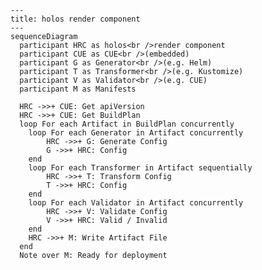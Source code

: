 ```mermaid
---
title: holos render component
---
sequenceDiagram
  participant HRC as holos<br />render component
  participant CUE as CUE<br />(embedded)
  participant G as Generator<br />(e.g. Helm)
  participant T as Transformer<br />(e.g. Kustomize)
  participant V as Validator<br />(e.g. CUE)
  participant M as Manifests

  HRC ->>+ CUE: Get apiVersion
  HRC ->>+ CUE: Get BuildPlan
  loop For each Artifact in BuildPlan concurrently
    loop For each Generator in Artifact concurrently
        HRC ->>+ G: Generate Config
        G ->>+ HRC: Config
    end
    loop For each Transformer in Artifact sequentially
        HRC ->>+ T: Transform Config
        T ->>+ HRC: Config
    end
    loop For each Validator in Artifact concurrently
        HRC ->>+ V: Validate Config
        V ->>+ HRC: Valid / Invalid
    end
    HRC ->>+ M: Write Artifact File
  end
  Note over M: Ready for deployment
```
